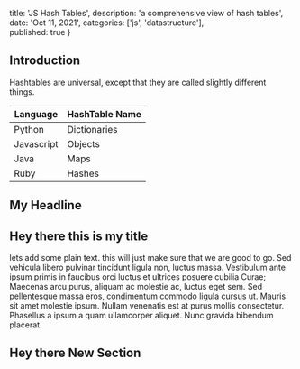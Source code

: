 
  title: 'JS Hash Tables',
  description: 'a comprehensive view of hash tables',
  date: 'Oct 11, 2021',
  categories: ['js', 'datastructure'],  
  published: true
}


<Section>

  <LeftSection size={4}>

  ## Introduction 

  Hashtables are universal, except that they are called slightly different things.

  | Language   | HashTable Name |
  | ---------- | -------------- |
  | Python     | Dictionaries   |
  | Javascript | Objects        |
  | Java       | Maps           |
  | Ruby       | Hashes         |






  </LeftSection>

  <RightSection size={8}>

  ## My Headline

  <Editor code="console.log('yo')"/>
  
  </RightSection>

</Section>

<Section>
  
  <CenterSection>

  # Hey there this is my title

  lets add some plain text. this will just make sure that we are good to go.
  Sed vehicula libero pulvinar tincidunt ligula non, luctus massa. Vestibulum ante ipsum primis in faucibus orci luctus et ultrices posuere cubilia Curae; Maecenas arcu purus, aliquam ac molestie ac, luctus eget sem. Sed pellentesque massa eros, condimentum commodo ligula cursus ut. Mauris sit amet molestie ipsum. Nullam venenatis est at purus mollis consectetur. Phasellus a ipsum a quam ullamcorper aliquet. Nunc gravida bibendum placerat.
  
  </CenterSection>

</Section>

<Section>

  <LeftSection size={4}>

  # Hey there New Section

  </LeftSection>

</Section>